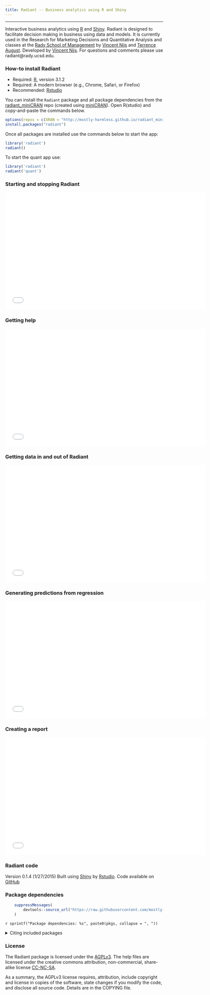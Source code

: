 ```yaml
---
title: Radiant -- Business analytics using R and Shiny
---
```


***

Interactive business analytics using [R](http://www.r-project.org/) and [Shiny](http[://www.rstudio.com/shiny/). Radiant is designed to facilitate decision making in business using data and models. It is currently used in the Research for Marketing Decisions and Quantitative Analysis and classes at the <a href="http://rady.ucsd.edu/" target="\_blank">Rady School of Management</a> by <a href="http://rady.ucsd.edu/faculty/directory/nijs/" target="\_blank">Vincent Nijs</a> and <a href="http://rady.ucsd.edu/faculty/directory/august/">Terrence August</a>. Developed by <a href="http://rady.ucsd.edu/faculty/directory/nijs/" target="\_blank">Vincent Nijs</a>. For questions and comments please use radiant@rady.ucsd.edu.

### How-to install Radiant

- Required: [R](https://github.com/mostly-harmless/radiant_miniCRAN/tree/gh-pages/R-3.1.2), version 3.1.2
- Required: A modern browser (e.g., Chrome, Safari, or Firefox)
- Recommended: [Rstudio](http://www.rstudio.com/products/rstudio/download/)

You can install the `Radiant` package and all package dependencies from the [radiant_miniCRAN](https://github.com/mostly-harmless/radiant_miniCRAN) repo (created using [miniCRAN](https://github.com/andrie/miniCRAN)). Open R(studio) and copy-and-paste the commands below.


```r
options(repos = c(XRAN = "http://mostly-harmless.github.io/radiant_miniCRAN/"))
install.packages("radiant")
```

Once all packages are installed use the commands below to start the app:

```r
library('radiant')
radiant()
```

To start the quant app use:

```r
library('radiant')
radiant('quant')
```

<!--
<iframe width="640" height="375" src="//www.youtube.com/embed/e02LFmNysoM" frameborder="0" allowfullscreen></iframe>
-->

### Starting and stopping Radiant

<iframe width="640" height="375" src="//www.youtube.com/embed/D71alRsGmBk" frameborder="0" allowfullscreen></iframe>

### Getting help

<iframe width="640" height="375" src="//www.youtube.com/embed/LFlCwapzAF0" frameborder="0" allowfullscreen></iframe>

### Getting data in and out of Radiant

<iframe width="640" height="375" src="//www.youtube.com/embed/6AE1Wa74cJI" frameborder="0" allowfullscreen></iframe>

### Generating predictions from regression

<iframe width="640" height="375" src="//www.youtube.com/embed/Xp1REGAewGU" frameborder="0" allowfullscreen></iframe>

### Creating a report

<iframe width="640" height="375" src="//www.youtube.com/embed/T_NQPfrWN-g" frameborder="0" allowfullscreen></iframe>

<!--
### Selecting variables for fast and efficient analysis
### View data in table form
### Visualize data
### Explore data
### Transform data
-->

### Radiant code

Version 0.1.4 (1/27/2015) Built using <a href="http://www.rstudio.com/shiny/" target="\_blank">Shiny</a> by <a href="http://www.rstudio.com/" target="\_blank">Rstudio</a>. Code available on <a href="https://github.com/mostly-harmless/radiant" target="_blank">GitHub</a>

### Package dependencies

```r
	suppressMessages(
		devtools::source_url("https://raw.githubusercontent.com/mostly-harmless/radiant_miniCRAN/gh-pages/pkgs.R")
	)
```

`r sprintf("Package dependencies: %s", paste0(pkgs, collapse = ", "))`

<details>
<summary>Citing included packages</summary>
```r
  suppressMessages(library(dplyr))
  for(i in c("radiant",pkgs)) citation(i) %>% print
```
</details>

### License

The Radiant package is licensed under the <a href="http://www.tldrlegal.com/l/AGPL3" target="\_blank">AGPLv3</a>. The help files are licensed under the creative commons attribution, non-commercial, share-alike license <a href="http://creativecommons.org/licenses/by-nc-sa/4.0/" target="\_blank">CC-NC-SA</a>.

As a summary, the AGPLv3 license requires, attribution, include copyright and license in copies of the software, state changes if you modify the code, and disclose all source code. Details are in the COPYING file.

